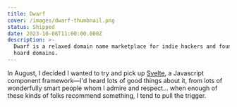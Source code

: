```yaml
---
title: Dwarf
cover: /images/dwarf-thumbnail.png
status: Shipped
date: 2023-10-08T11:00:00.000Z
description: >-
  Dwarf is a relaxed domain name marketplace for indie hackers and founders who
  hoard domains.
---
```


In August, I decided I wanted to try and pick up [Svelte](https://svelte.dev/), a Javascript component framework—I'd heard lots of good things about it, from lots of wonderfully smart people whom I admire and respect... when enough of these kinds of folks recommend something, I tend to pull the trigger.
